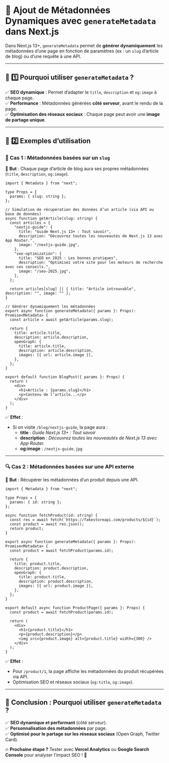 # 🚀 **Ajout de Métadonnées Dynamiques avec `generateMetadata` dans Next.js**  

Dans Next.js 13+, `generateMetadata` permet de **générer dynamiquement** les métadonnées d’une page en fonction de paramètres (ex : un `slug` d’article de blog) ou d’une requête à une API.  

---

## **📌 1️⃣ Pourquoi utiliser `generateMetadata` ?**  

✅ **SEO dynamique** : Permet d’adapter le `title`, `description` et `og:image` à chaque page.  
✅ **Performance** : Métadonnées générées **côté serveur**, avant le rendu de la page.  
✅ **Optimisation des réseaux sociaux** : Chaque page peut avoir une **image de partage unique**.  

---

## **📌 2️⃣ Exemples d’utilisation**  

### **📝 Cas 1 : Métadonnées basées sur un `slug`**  

📍 **But** : Chaque page d’article de blog aura ses propres métadonnées (`title`, `description`, `og:image`).  

```tsx filename="app/blog/[slug]/page.tsx"
import { Metadata } from "next";

type Props = {
  params: { slug: string };
};

// Simulation de récupération des données d’un article (via API ou base de données)
async function getArticle(slug: string) {
  const articles = {
    "nextjs-guide": {
      title: "Guide Next.js 13+ : Tout savoir",
      description: "Découvrez toutes les nouveautés de Next.js 13 avec App Router.",
      image: "/nextjs-guide.jpg",
    },
    "seo-optimization": {
      title: "SEO en 2025 : Les bonnes pratiques",
      description: "Optimisez votre site pour les moteurs de recherche avec ces conseils.",
      image: "/seo-2025.jpg",
    },
  };

  return articles[slug] || { title: "Article introuvable", description: "", image: "" };
}

// Générer dynamiquement les métadonnées
export async function generateMetadata({ params }: Props): Promise<Metadata> {
  const article = await getArticle(params.slug);

  return {
    title: article.title,
    description: article.description,
    openGraph: {
      title: article.title,
      description: article.description,
      images: [{ url: article.image }],
    },
  };
}

export default function BlogPost({ params }: Props) {
  return (
    <div>
      <h1>Article : {params.slug}</h1>
      <p>Contenu de l’article...</p>
    </div>
  );
}
```
✅ **Effet** :  
- Si on visite `/blog/nextjs-guide`, la page aura :  
  - **title** : *Guide Next.js 13+ : Tout savoir*  
  - **description** : *Découvrez toutes les nouveautés de Next.js 13 avec App Router.*  
  - **og:image** : `/nextjs-guide.jpg`  

---

### **🔍 Cas 2 : Métadonnées basées sur une API externe**  

📍 **But** : Récupérer les métadonnées d’un produit depuis une API.  

```tsx filename="app/product/[id]/page.tsx"
import { Metadata } from "next";

type Props = {
  params: { id: string };
};

async function fetchProduct(id: string) {
  const res = await fetch(`https://fakestoreapi.com/products/${id}`);
  const product = await res.json();
  return product;
}

export async function generateMetadata({ params }: Props): Promise<Metadata> {
  const product = await fetchProduct(params.id);

  return {
    title: product.title,
    description: product.description,
    openGraph: {
      title: product.title,
      description: product.description,
      images: [{ url: product.image }],
    },
  };
}

export default async function ProductPage({ params }: Props) {
  const product = await fetchProduct(params.id);

  return (
    <div>
      <h1>{product.title}</h1>
      <p>{product.description}</p>
      <img src={product.image} alt={product.title} width={300} />
    </div>
  );
}
```
✅ **Effet** :  
- Pour `/product/1`, la page affiche les métadonnées du produit récupérées via API.  
- Optimisation SEO et réseaux sociaux (`og:title`, `og:image`).  

---

## **🎯 Conclusion : Pourquoi utiliser `generateMetadata` ?**  

✅ **SEO dynamique et performant** (côté serveur).  
✅ **Personnalisation des métadonnées** par page.  
✅ **Optimisé pour le partage sur les réseaux sociaux** (Open Graph, Twitter Card).  

🔥 **Prochaine étape ?** Tester avec **Vercel Analytics** ou **Google Search Console** pour analyser l’impact SEO ! 🚀